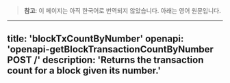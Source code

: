 <!-- AUTO-GENERATED-CONTENT:START (ENGLISH-COPY) -->
> **참고**: 이 페이지는 아직 한국어로 번역되지 않았습니다. 아래는 영어 원문입니다.

---
title: 'blockTxCountByNumber'
openapi: 'openapi-getBlockTransactionCountByNumber POST /'
description: 'Returns the transaction count for a block given its number.'
---